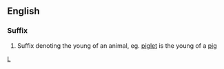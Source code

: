 ==English==
===Suffix===
# Suffix denoting the young of an animal, eg. [[piglet]] is the young of a [[pig]]
[[Category:English suffixes|L]]